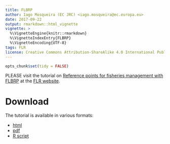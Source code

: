```yaml
---
title: FLBRP
author: Iago Mosqueira (EC JRC) <iago.mosqueira@ec.europa.eu>
date: 2017-09-22
output: rmarkdown::html_vignette
vignette: >
  %\VignetteEngine{knitr::rmarkdown}
  %\VignetteIndexEntry{FLBRP}
  %\VignetteEncoding{UTF-8}
tags: FLR
license: Creative Commons Attribution-ShareAlike 4.0 International Public License
---
```


```r
opts_chunk$set(tidy = FALSE)
```


PLEASE visit the tutorial on [Reference points for fisheries management with FLBRP](http://www.flr-project.org/doc/Reference_points_for_fisheries_management_with_FLBRP.html) at the [FLR website](http://flr-project.org).

# Download

The tutorial is available in various formats:

- [html](http://www.flr-project.org/doc/Reference_points_for_fisheries_management_with_FLBRP.html)
- [pdf](http://www.flr-project.org/doc/pdf/Reference_points_for_fisheries_management_with_FLBRP.pdf)
- [R script](http://www.flr-project.org/doc/R/Reference_points_for_fisheries_management_with_FLBRP.R)
